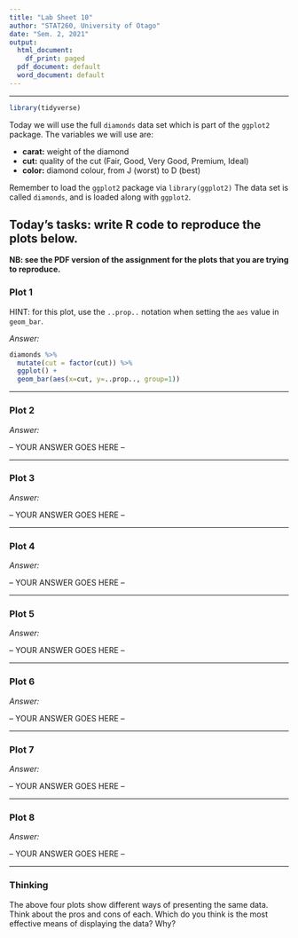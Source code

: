 ```yaml
---
title: "Lab Sheet 10"
author: "STAT260, University of Otago"
date: "Sem. 2, 2021"
output:
  html_document:
    df_print: paged
  pdf_document: default
  word_document: default
---
```


******

```r
library(tidyverse)
```

Today we will use the full `diamonds` data set which is part of the `ggplot2` 
package. The variables we will use are:

 - __carat:__ weight of the diamond 
 - __cut:__ quality of the cut (Fair, Good, Very Good, Premium, Ideal)
 - __color:__ diamond colour, from J (worst) to D (best)

Remember to load the `ggplot2` package via `library(ggplot2)`  The data set
is called `diamonds`, and is loaded along with `ggplot2`.


## Today's tasks: write R code to reproduce the plots below.

__NB: see the PDF version of the assignment for the plots that you are trying to reproduce.__

### Plot 1
HINT: for this plot, use the `..prop..` notation when setting the `aes` value in `geom_bar`. 

_Answer:_

```r
diamonds %>% 
  mutate(cut = factor(cut)) %>% 
  ggplot() +
  geom_bar(aes(x=cut, y=..prop.., group=1))
```

******

### Plot 2

_Answer:_

-- YOUR ANSWER GOES HERE --

******

### Plot 3

_Answer:_

-- YOUR ANSWER GOES HERE --

******


### Plot 4

_Answer:_

-- YOUR ANSWER GOES HERE --

******

### Plot 5

_Answer:_

-- YOUR ANSWER GOES HERE --

******

### Plot 6

_Answer:_

-- YOUR ANSWER GOES HERE --

******

### Plot 7

_Answer:_

-- YOUR ANSWER GOES HERE --

******

### Plot 8

_Answer:_

-- YOUR ANSWER GOES HERE --

******

### Thinking

The above four plots show different ways of presenting the same data.  Think about the pros and cons of each.  Which do you think is the most effective means of displaying the data?  Why?

